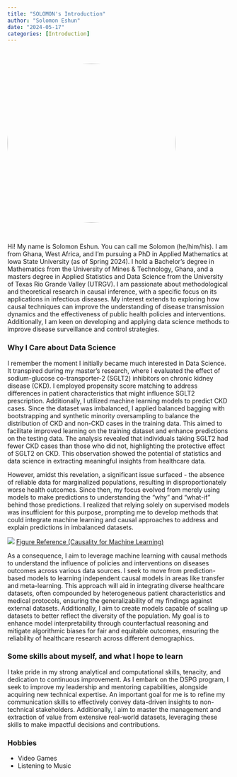 ```yaml
---
title: "SOLOMON's Introduction"
author: "Solomon Eshun"
date: "2024-05-17"
categories: [Introduction]
---
```


<br>

<style>
.circle-img {
  border-radius: 50%; /* Create circular corners */
  width: 380px; /* Specify the width */
  height: 360px; /* Specify the height */
  object-fit: cover; /* Ensures the image covers the area without stretching */
}
</style>

![](imgs/self1.JPG){.circle-img}

<br>

Hi! My name is Solomon Eshun. You can call me Solomon (he/him/his). I am from Ghana, West Africa, and I’m pursuing a PhD in Applied Mathematics at Iowa State University (as of Spring 2024). I hold a Bachelor’s degree in Mathematics from the University of Mines & Technology, Ghana, and a masters degree in Applied Statistics and Data Science from the University of Texas Rio Grande Valley (UTRGV). I am passionate about methodological and theoretical research in causal inference, with a specific focus on its applications in infectious diseases. My interest extends to exploring how causal techniques can improve the understanding of disease transmission dynamics and the effectiveness of public health policies and interventions. Additionally, I am keen on developing and applying data science methods to improve disease surveillance and control strategies.



### Why I Care about Data Science

I remember the moment I initially became much interested in Data Science. It transpired during my master's research, where I evaluated the effect of sodium-glucose co-transporter-2 (SGLT2) inhibitors on chronic kidney disease (CKD). I employed propensity score matching to address differences in patient characteristics that might influence SGLT2 prescription. Additionally, I utilized machine learning models to predict CKD cases. Since the dataset was imbalanced, I applied balanced bagging with bootstrapping and synthetic minority oversampling to balance the distribution of CKD and non-CKD cases in the training data. This aimed to facilitate improved learning on the training dataset and enhance predictions on the testing data. The analysis revealed that individuals taking SGLT2 had fewer CKD cases than those who did not, highlighting the protective effect of SGLT2 on CKD. This observation showed the potential of statistics and data science in extracting meaningful insights from healthcare data.

However, amidst this revelation, a significant issue surfaced - the absence of reliable data for marginalized populations, resulting in disproportionately worse health outcomes. Since then, my focus evolved from merely using models to make predictions to understanding the "why" and "what-if" behind those predictions. I realized that relying solely on supervised models was insufficient for this purpose, prompting me to develop methods that could integrate machine learning and causal approaches to address and explain predictions in imbalanced datasets.

![](imgs/whatif.png) [Figure Reference (Causality for Machine Learning)](https://ff13.fastforwardlabs.com/) 

As a consequence, I aim to leverage machine learning with causal methods to understand the influence of policies and interventions on diseases outcomes across various data sources. I seek to move from prediction-based models to learning independent causal models in areas like transfer and meta-learning. This approach will aid in integrating diverse healthcare datasets, often compounded by heterogeneous patient characteristics and medical protocols, ensuring the generalizability of my findings against external datasets. Additionally, I aim to create models capable of scaling up datasets to better reflect the diversity of the population. My goal is to enhance model interpretability through counterfactual reasoning and mitigate algorithmic biases for fair and equitable outcomes, ensuring the reliability of healthcare research across different demographics.



### Some skills about myself, and what I hope to learn

I take pride in my strong analytical and computational skills, tenacity, and dedication to continuous improvement. As I embark on the DSPG program, I seek to improve my leadership and mentoring capabilities, alongside acquiring new technical expertise. An important goal for me is to refine my communication skills to effectively convey data-driven insights to non-technical stakeholders. Additionally, I aim to master the management and extraction of value from extensive real-world datasets, leveraging these skills to make impactful decisions and contributions.


### Hobbies

- Video Games
- Listening to Music

